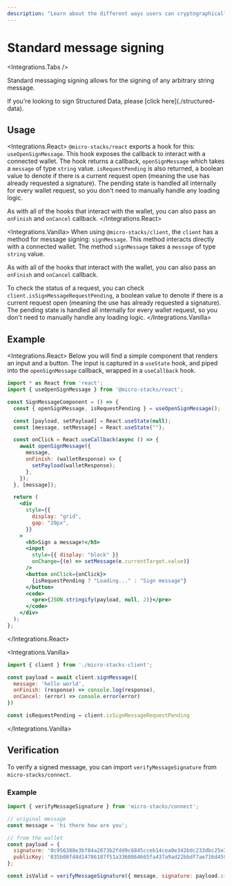 ```yaml
---
description: "Learn about the different ways users can cryptographically sign messages, or sign Clarity values for use in smart contracts."
---
```



# Standard message signing

<Integrations.Tabs />

Standard messaging signing allows for the signing of any arbitrary string message.

<Callout type='info'>
	If you're looking to sign Structured Data, please [click here](./structured-data).
</Callout>

## Usage

<Integrations.React>
`@micro-stacks/react` exports a hook for this: `useOpenSignMessage`. This hook exposes the callback to interact with a
connected wallet. The hook returns a callback, `openSignMessage` which takes a `message` of type `string` value.
`isRequestPending` is also returned, a boolean value to denote if there is a current request open (meaning the use has
already requested a signature). The pending state is handled all internally for every wallet request, so you don't need
to manually handle any loading logic.

As with all of the hooks that interact with the wallet, you can also pass an `onFinish` and `onCancel` callback.
</Integrations.React>

<Integrations.Vanilla>
When using `@micro-stacks/client`, the `client` has a method for message signing: `signMessage`. This method interacts
directly with a connected wallet. The method `signMessage` takes a `message` of type `string` value.

As with all of the hooks that interact with the wallet, you can also pass an `onFinish` and `onCancel` callback.

To check the status of a request, you can check `client.isSignMessageRequestPending`, a boolean value to denote if there
is a current request open (meaning the use has already requested a signature). The pending state is handled all internally
for every wallet request, so you don't need to manually handle any loading logic.
</Integrations.Vanilla>

## Example

<Integrations.React>
Below you will find a simple component that renders an input and a button. The input is captured in a `useState` hook, and piped
into the `openSignMessage` callback, wrapped in a `useCallback` hook.

```jsx
import * as React from 'react';
import { useOpenSignMessage } from '@micro-stacks/react';

const SignMessageComponent = () => {
  const { openSignMessage, isRequestPending } = useOpenSignMessage();

  const [payload, setPayload] = React.useState(null);
  const [message, setMessage] = React.useState("");

  const onClick = React.useCallback(async () => {
    await openSignMessage({
      message,
      onFinish: (walletResponse) => {
        setPayload(walletResponse);
      },
    });
  }, [message]);

  return (
    <div
      style={{
        display: "grid",
        gap: "20px",
      }}
    >
      <h5>Sign a message!</h5>
      <input
        style={{ display: "block" }}
        onChange={(e) => setMessage(e.currentTarget.value)}
      />
      <button onClick={onClick}>
        {isRequestPending ? "Loading..." : "Sign message"}
      </button>
      <code>
        <pre>{JSON.stringify(payload, null, 2)}</pre>
      </code>
    </div>
  );
};
```
</Integrations.React>

<Integrations.Vanilla>
```js
import { client } from './micro-stacks-client';

const payload = await client.signMessage({
  message: 'hello world',
  onFinish: (response) => console.log(response),
  onCancel: (error) => console.error(error)
})

const isRequestPending = client.isSignMessageRequestPending

```
</Integrations.Vanilla>

## Verification

To verify a signed message, you can import `verifyMessageSignature` from `micro-stacks/connect`.


### Example

```jsx
import { verifyMessageSignature } from 'micro-stacks/connect';

// original message
const message = 'hi there how are you';

// from the wallet
const payload = {
  signature: '0c956388e3bf84a2873b2fdd9c6845cceb14cea0e342bdc233dbc25e32e84aa77d483f80160541c92bf3d48beed82dcbea58c3d3f93d7cbc3fbefdbd48cecf2e01',
  publicKey: '035b08fd4d14786187f51a3360864665fa437a9ad22bbdf7ae716d4599f26943a7',
};

const isValid = verifyMessageSignature({ message, signature: payload.signature, publicKey: payload.publicKey });
```

